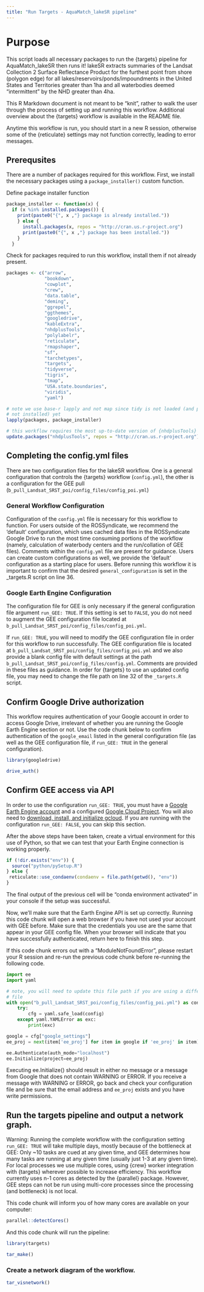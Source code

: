 ```yaml
---
title: "Run Targets - AquaMatch_lakeSR pipeline"
---
```


# Purpose

This script loads all necessary packages to run the {targets} pipeline for 
AquaMatch_lakeSR then runs it! lakeSR extracts summaries of the Landsat Collection
2 Surface Reflectance Product for the furthest point from shore (polygon edge) for
all lakes/reservoirs/ponds/impoundments in the United States and Territories greater
than 1ha and all waterbodies deemed "intermittent" by the NHD greater than 4ha. 

This R Markdown document is not meant to be "knit", rather to walk the user through
the process of setting up and running this workflow. Additional overview about
the {targets} workflow is available in the README file.

Anytime this workflow is run, you should start in a new R session, otherwise 
some of the {reticulate} settings may not function correctly, leading to error
messages.


## Prerequsites

There are a number of packages required for this workflow. First, we install 
the necessary packages using a `package_installer()` custom function.

Define package installer function

```r
package_installer <- function(x) {
  if (x %in% installed.packages()) {
    print(paste0("{", x ,"} package is already installed."))
    } else {
      install.packages(x, repos = "http://cran.us.r-project.org")
      print(paste0("{", x ,"} package has been installed."))
    }
  }
```

Check for packages required to run this workflow, install them if not already
present. 

```r
packages <- c("arrow",
              "bookdown",
              "cowplot",
              "crew",
              "data.table",
              "deming",
              "ggrepel",
              "ggthemes",
              "googledrive",
              "kableExtra",
              "nhdplusTools",
              "polylabelr",
              "reticulate",
              "rmapshaper",
              "sf",
              "tarchetypes",
              "targets",
              "tidyverse",
              "tigris",
              "tmap",
              "USA.state.boundaries",
              "viridis",
              "yaml")

# note we use base-r lapply and not map since tidy is not loaded (and possibly
# not installed) yet
lapply(packages, package_installer)

# this workflow requires the most up-to-date version of {nhdplusTools}
update.packages("nhdplusTools", repos = "http://cran.us.r-project.org")
```


## Completing the config.yml files

There are two configuration files for the lakeSR workflow. One is a general configuration
that controls the {targets} workflow (`config.yml`), the other is a configuration 
for the GEE pull (`b_pull_Landsat_SRST_poi/config_files/config_poi.yml`)

### General Workflow Configuration

Configuration of the `config.yml` file is necessary for this workflow to function.
For users outside of the ROSSyndicate, we recommend the 'default' configuration, 
which uses cached data files in the ROSSyndicate Google Drive to run the most time
consuming portions of the workflow (namely, calculation of waterbody centers and
the run/collation of GEE files). Comments within the `config.yml` file are present
for guidance. Users can create custom configurations as well, we provide the 
'default' configuration as a starting place for users. Before running this workflow
it is important to confirm that the desired `general_configuration` is set in the 
_targets.R script on line 36.

### Google Earth Engine Configuration

The configuration file for GEE is only necessary if the general configuration
file argument `run_GEE: TRUE`. If this setting is set to `FALSE`, you 
do not need to augment the GEE configuration file located at
`b_pull_Landsat_SRST_poi/config_files/config_poi.yml`.

If `run_GEE: TRUE`, you will need to modify the GEE configuration 
file in order for this workflow to run successfully. The GEE configuration file
is located at `b_pull_Landsat_SRST_poi/config_files/config_poi.yml` and we
also provide a blank config file with default settings at the path 
`b_pull_Landsat_SRST_poi/config_files/config.yml`. Comments are provided in these
files as guidance. In order for {targets} to use an updated config file, you may 
need to change the file path on line 32 of the `_targets.R` script.


## Confirm Google Drive authorization

This workflow requires authentication of your Google account in order to access
Google Drive, irrelevant of whether you are running the Google Earth Engine 
section or not. Use the code chunk below to confirm authentication of the 
`google_email` listed in the general configuration file (as well as the GEE 
configuration file, if `run_GEE: TRUE` in the general configuration). 

```r
library(googledrive)

drive_auth()
```


## Confirm GEE access via API

In order to use the configuration `run_GEE: TRUE`, you must have a 
[Google Earth Engine account](https://earthengine.google.com/signup/) 
and a configured [Google Cloud Project](https://developers.google.com/earth-engine/cloud/projects). 
You will also need to [download, install, and initialize gcloud](https://cloud.google.com/sdk/docs/install). 
If you are running with the configuration `run_GEE: FALSE`, you can skip this section.

After the above steps have been taken, create a virtual environment for this use 
of Python, so that we can test that your Earth Engine connection is working properly.

```r
if (!dir.exists("env")) {
  source("python/pySetup.R")
} else {
 reticulate::use_condaenv(condaenv = file.path(getwd(), "env"))
}
```

The final output of the previous cell will be "conda environment activated" in your
console if the setup was successful. 

Now, we'll make sure that the Earth Engine API is set up correctly. Running this
code chunk will open a web browser if you have not used your account with GEE 
before. Make sure that the credentials you use are the same that appear in your 
GEE config file. When your browser will indicate that you 
have successfully authenticated, return here to finish this step.

If this code chunk errors out with a "ModuleNotFoundError", please restart your
R session and re-run the previous code chunk before re-running the following 
code.

```python
import ee
import yaml

# note, you will need to update this file path if you are using a different config
# file
with open("b_pull_Landsat_SRST_poi/config_files/config_poi.yml") as config:
    try:
        cfg = yaml.safe_load(config)
    except yaml.YAMLError as exc:
        print(exc)

google = cfg["google_settings"]
ee_proj = next(item['ee_proj'] for item in google if 'ee_proj' in item)

ee.Authenticate(auth_mode="localhost")
ee.Initialize(project=ee_proj)

```

Executing ee.Initialize() should result in either no message or a message from 
Google that does not contain WARNING or ERROR. If you receive a message with WARNING
or ERROR, go back and check your configuration file and be sure that the email
address and `ee_proj` exists and you have write permissions. 


## Run the targets pipeline and output a network graph.

Warning: Running the complete workflow with the configuration setting
`run_GEE: TRUE` will take multiple days, mostly because
of the bottleneck at GEE: Only ~10 tasks are cued at any given time, and GEE determines
how many tasks are running at any given time (usually just 1-3 at any given time). 
For local processes we use multiple cores, using {crew} worker integration with {targets} wherever 
possible to increase efficiency. This workflow currently uses 
n-1 cores as detected by the {parallel} package. However, GEE steps can not be run 
using multi-core processes since the processing (and bottleneck) is not local. 

This code chunk will inform you of how many cores are available on your computer:
```r
parallel::detectCores()
```

And this code chunk will run the pipeline:

```r
library(targets)

tar_make()
```



### Create a network diagram of the workflow.

```r
tar_visnetwork()
```

